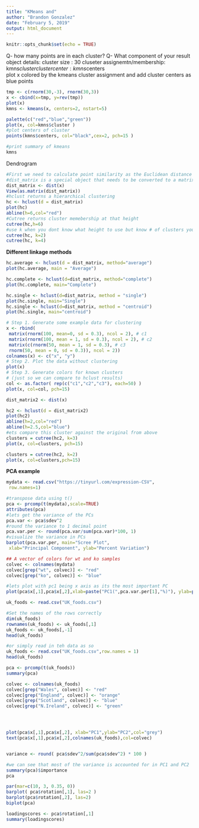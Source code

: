 ```yaml
---
title: "KMeans and"
author: "Brandon Gonzalez"
date: "February 5, 2019"
output: html_document
---
```


```r
knitr::opts_chunk$set(echo = TRUE)
```

Q- how many points are in each cluster?
Q- What component of your result object details:
   cluster size : 30
   cluseter assignemtn/membership: kmns$cluster
   cluster center: kmns$centers   
plot x colored by the kmeans cluster assignment and add cluster centers as blue points

```r
tmp <- c(rnorm(30,-3), rnorm(30,3))
x <- cbind(x=tmp, y=rev(tmp))
plot(x)
kmns <- kmeans(x, centers=2, nstart=5)
```

```r
palette(c("red","blue","green"))
plot(x, col=kmns$cluster )
#plot centers of cluster
points(kmns$centers, col="black",cex=2, pch=15 )

#print summary of kmeans
kmns

```

Dendrogram
```r
#First we need to calculate point similarity as the Euclidean distance between observations
#dist_matrix is a special object that needs to be converted to a matrix before view
dist_matrix <- dist(x)
View(as.matrix(dist_matrix))
#hclust returns a hierarchical clustering
hc <- hclust(d = dist_matrix)
plot(hc)
abline(h=6,col="red")
#Cutree returns cluster memebership at that height
cutree(hc,h=6)
#use k when you dont know what height to use but know # of clusters you want
cutree(hc, k=2)
cutree(hc, k=4)

```
**Different linkage methods**
```r
hc.average <- hclust(d = dist_matrix, method="average")
plot(hc.average, main = "Average")

hc.complete <- hclust(d=dist_matrix, method="complete")
plot(hc.complete, main="Complete")

hc.single <- hclust(d=dist_matrix, method = "single")
plot(hc.single, main="Single")
hc.single <- hclust(d=dist_matrix, method = "centroid")
plot(hc.single, main="centroid")
```

```r
# Step 1. Generate some example data for clustering
x <- rbind(
 matrix(rnorm(100, mean=0, sd = 0.3), ncol = 2), # c1
 matrix(rnorm(100, mean = 1, sd = 0.3), ncol = 2), # c2
 matrix(c(rnorm(50, mean = 1, sd = 0.3), # c3
 rnorm(50, mean = 0, sd = 0.3)), ncol = 2))
colnames(x) <- c("x", "y")
# Step 2. Plot the data without clustering
plot(x)
# Step 3. Generate colors for known clusters
# (just so we can compare to hclust results)
col <- as.factor( rep(c("c1","c2","c3"), each=50) )
plot(x, col=col, pch=15)
```
```r
dist_matrix2 <- dist(x)

hc2 <- hclust(d = dist_matrix2)
plot(hc2)
abline(h=2,col="red")
abline(h=2.5,col="blue")
#ets compare this cluster against the original from above
clusters = cutree(hc2, k=3)
plot(x, col=clusters, pch=15)

clusters = cutree(hc2, k=2)
plot(x, col=clusters,pch=15)
```

**PCA example**

```r
mydata <- read.csv("https://tinyurl.com/expression-CSV",
 row.names=1)
```

```r
#transpose data using t()
pca <- prcomp(t(mydata),scale=TRUE)
attributes(pca)
#lets get the variance of the PCs
pca.var <- pca$sdev^2
#round the variance to 1 decimal point
pca.var.per <- round(pca.var/sum(pca.var)*100, 1)
#visualize the variance in PCs
barplot(pca.var.per, main="Scree Plot",
 xlab="Principal Component", ylab="Percent Variation")

## A vector of colors for wt and ko samples
colvec <- colnames(mydata)
colvec[grep("wt", colvec)] <- "red"
colvec[grep("ko", colvec)] <- "blue"

#lets plot with pc1 being x axis as its the most important PC
plot(pca$x[,1],pca$x[,2],xlab=paste("PC1(",pca.var.per[1],"%)"), ylab=paste("PC2(",pca.var.per[2],"%)"), col=colvec, pch=16)

```

```r
uk_foods <- read.csv("UK_foods.csv")
```

```r
#Set the names of the rows correctly
dim(uk_foods)
rownames(uk_foods) <- uk_foods[,1]
uk_foods <- uk_foods[,-1]
head(uk_foods)
```
```r
#or simply read in teh data as so
uk_foods <- read.csv("UK_foods.csv",row.names = 1)
head(uk_foods)
```


```r
pca <- prcomp(t(uk_foods))
summary(pca)
```

```r
colvec <- colnames(uk_foods)
colvec[grep("Wales", colvec)] <- "red"
colvec[grep("England", colvec)] <- "orange"
colvec[grep("Scotland", colvec)] <- "blue"
colvec[grep("N.Ireland", colvec)] <- "green"




plot(pca$x[,1],pca$x[,2], xlab="PC1",ylab="PC2",col="grey")
text(pca$x[,1],pca$x[,2],colnames(uk_foods),col=colvec)


variance <- round( pca$sdev^2/sum(pca$sdev^2) * 100 )

#we can see that most of the variance is accounted for in PC1 and PC2
summary(pca)$importance
pca
```

```r
par(mar=c(10, 3, 0.35, 0))
barplot( pca$rotation[,1], las=2 )
barplot(pca$rotation[,2], las=2)
biplot(pca)

loadingscores <- pca$rotation[,1]
summary(loadingscores)
```

